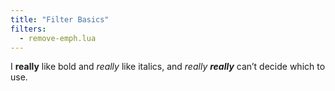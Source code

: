 ```yaml
---
title: "Filter Basics"
filters:
  - remove-emph.lua
---
```


I **really** like bold and *really* like italics, and *really **really*** can't decide which to use.